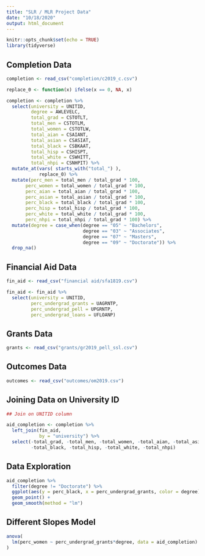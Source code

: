 ```yaml
---
title: "SLR / MLR Project Data"
date: "10/18/2020"
output: html_document
---
```


```r
knitr::opts_chunk$set(echo = TRUE)
library(tidyverse)
```


## Completion Data

```r
completion <- read_csv("completion/c2019_c.csv")

replace_0 <- function(x) ifelse(x == 0, NA, x)

completion <- completion %>% 
  select(university = UNITID, 
         degree = AWLEVELC,
         total_grad = CSTOTLT, 
         total_men = CSTOTLM, 
         total_women = CSTOTLW, 
         total_aian = CSAIANT, 
         total_asian = CSASIAT,
         total_black = CSBKAAT, 
         total_hisp = CSHISPT, 
         total_white = CSWHITT,
         total_nhpi = CSNHPIT) %>% 
  mutate_at(vars( starts_with("total_") ),
            replace_0) %>% 
  mutate(perc_men = total_men / total_grad * 100, 
       perc_women = total_women / total_grad * 100, 
       perc_aian = total_aian / total_grad * 100, 
       perc_asian = total_asian / total_grad * 100, 
       perc_black = total_black / total_grad * 100, 
       perc_hisp = total_hisp / total_grad * 100, 
       perc_white = total_white / total_grad * 100, 
       perc_nhpi = total_nhpi / total_grad * 100) %>% 
  mutate(degree = case_when(degree == "05" ~ "Bachelors", 
                            degree == "03" ~ "Associates", 
                            degree == "07" ~ "Masters", 
                            degree == "09" ~ "Doctorate")) %>% 
  drop_na()
```

## Financial Aid Data

```r
fin_aid <- read_csv("financial aid/sfa1819.csv")

fin_aid <- fin_aid %>% 
  select(university = UNITID,
         perc_undergrad_grants = UAGRNTP, 
         perc_undergrad_pell = UPGRNTP, 
         perc_undergrad_loans = UFLOANP)
```

## Grants Data

```r
grants <- read_csv("grants/gr2019_pell_ssl.csv")
```

## Outcomes Data

```r
outcomes <- read_csv("outcomes/om2019.csv")
```

## Joining Data on University ID

```r
## Join on UNITID column

aid_completion <- completion %>% 
  left_join(fin_aid, 
            by = "university") %>% 
  select(-total_grad, -total_men, -total_women, -total_aian, -total_asian, 
         -total_black, -total_hisp, -total_white, -total_nhpi) 

```

## Data Exploration 

```r
aid_completion %>%
  filter(degree != "Doctorate") %>% 
  ggplot(aes(y = perc_black, x = perc_undergrad_grants, color = degree)) + 
  geom_point() + 
  geom_smooth(method = "lm")
```


## Different Slopes Model 

```r
anova(
  lm(perc_women ~ perc_undergrad_grants*degree, data = aid_completion)
)
```



